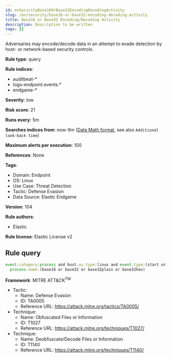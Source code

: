 ```yaml
---
id: enSecurityBase16OrBase32EncodingDecodingActivity
slug: /en/security/base16-or-base32-encoding-decoding-activity
title: Base16 or Base32 Encoding/Decoding Activity
description: Description to be written
tags: []
---
```


<div id="base16-or-base32-encoding-decoding-activity"></div>

Adversaries may encode/decode data in an attempt to evade detection by host- or network-based security controls.

**Rule type**: query

**Rule indices**: 

* auditbeat-*
* logs-endpoint.events.*
* endgame-*

**Severity**: low

**Risk score**: 21

**Runs every**: 5m

**Searches indices from**: now-9m ([Date Math format](((ref))/common-options.html#date-math), see also <DocLink id="enSecurityRulesUiCreate" section="set-the-rules-schedule">`Additional look-back time`</DocLink>)

**Maximum alerts per execution**: 100

**References**: None

**Tags**: 

* Domain: Endpoint
* OS: Linux
* Use Case: Threat Detection
* Tactic: Defense Evasion
* Data Source: Elastic Endgame

**Version**: 104

**Rule authors**: 

* Elastic

**Rule license**: Elastic License v2

## Rule query

```js
event.category:process and host.os.type:linux and event.type:(start or process_started) and
  process.name:(base16 or base32 or base32plain or base32hex)

```

**Framework**: MITRE ATT&CK<sup>TM</sup>

* Tactic:
    * Name: Defense Evasion
    * ID: TA0005
    * Reference URL: https://attack.mitre.org/tactics/TA0005/
* Technique:
    * Name: Obfuscated Files or Information
    * ID: T1027
    * Reference URL: https://attack.mitre.org/techniques/T1027/
* Technique:
    * Name: Deobfuscate/Decode Files or Information
    * ID: T1140
    * Reference URL: https://attack.mitre.org/techniques/T1140/

